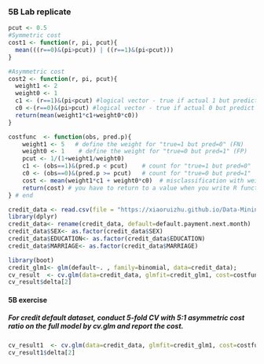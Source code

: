### 5B Lab replicate

```r
pcut <- 0.5
#Symmetric cost
cost1 <- function(r, pi, pcut){
  mean(((r==0)&(pi>pcut)) | ((r==1)&(pi<pcut)))
}

#Asymmetric cost
cost2 <- function(r, pi, pcut){
  weight1 <- 2
  weight0 <- 1
  c1 <- (r==1)&(pi<pcut) #logical vector - true if actual 1 but predict 0
  c0 <-(r==0)&(pi>pcut) #logical vector - true if actual 0 but predict 1
  return(mean(weight1*c1+weight0*c0))
}
```

```r
costfunc  <- function(obs, pred.p){
    weight1 <- 5   # define the weight for "true=1 but pred=0" (FN)
    weight0 <- 1    # define the weight for "true=0 but pred=1" (FP)
    pcut <- 1/(1+weight1/weight0)
    c1 <- (obs==1)&(pred.p < pcut)    # count for "true=1 but pred=0"   (FN)
    c0 <- (obs==0)&(pred.p >= pcut)   # count for "true=0 but pred=1"   (FP)
    cost <- mean(weight1*c1 + weight0*c0)  # misclassification with weight
    return(cost) # you have to return to a value when you write R functions
} # end
```


```r
credit_data <- read.csv(file = "https://xiaoruizhu.github.io/Data-Mining-R/lecture/data/credit_default.csv", header=T)
library(dplyr)
credit_data<- rename(credit_data, default=default.payment.next.month)
credit_data$SEX<- as.factor(credit_data$SEX)
credit_data$EDUCATION<- as.factor(credit_data$EDUCATION)
credit_data$MARRIAGE<- as.factor(credit_data$MARRIAGE)

library(boot)
credit_glm1<- glm(default~. , family=binomial, data=credit_data);  
cv_result  <- cv.glm(data=credit_data, glmfit=credit_glm1, cost=costfunc, K=10) 
cv_result$delta[2]
```

#### 5B exercise
##### For credit default dataset, conduct 5-fold CV with 5:1 asymmetric cost ratio on the full model by cv.glm and report the cost.

```r
cv_result1  <- cv.glm(data=credit_data, glmfit=credit_glm1, cost=costfunc, K=5) 
cv_result1$delta[2]
```

